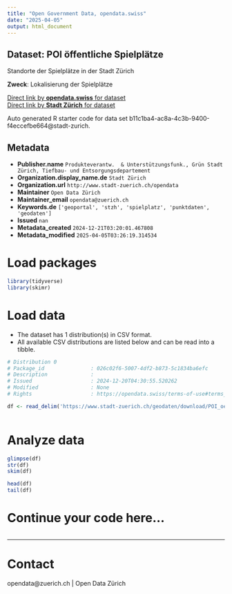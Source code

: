 ```yaml
---
title: "Open Government Data, opendata.swiss"
date: "2025-04-05"
output: html_document
---
```


## Dataset: POI öffentliche Spielplätze

Standorte der Spielplätze in der Stadt Zürich

**Zweck**: Lokalisierung der Spielplätze

[Direct link by **opendata.swiss** for dataset](https://opendata.swiss/de/dataset/poi-offentliche-spielplatze)<br>
[Direct link by **Stadt Zürich** for dataset](https://data.stadt-zuerich.ch/dataset/geo_poi_oeffentliche_spielplaetze)

Auto generated R starter code for data set b11c1ba4-ac8a-4c3b-9400-f4eccefbe664@stadt-zurich.

## Metadata

- **Publisher.name** `Produkteverantw.  & Unterstützungsfunk., Grün Stadt Zürich, Tiefbau- und Entsorgungsdepartement`
- **Organization.display_name.de** `Stadt Zürich`
- **Organization.url** `http://www.stadt-zuerich.ch/opendata`
- **Maintainer** `Open Data Zürich`
- **Maintainer_email** `opendata@zuerich.ch`
- **Keywords.de** `['geoportal', 'stzh', 'spielplatz', 'punktdaten', 'geodaten']`
- **Issued** `nan`
- **Metadata_created** `2024-12-21T03:20:01.467808`
- **Metadata_modified** `2025-04-05T03:26:19.314534`


# Load packages

```r

library(tidyverse)
library(skimr)

```

# Load data

-   The dataset has 1 distribution(s) in CSV format.
-   All available CSV distributions are listed below and can be read into a tibble.

```r

# Distribution 0
# Package_id               : 026c02f6-5007-4df2-b873-5c1834ba6efc
# Description              : 
# Issued                   : 2024-12-20T04:30:55.520262
# Modified                 : None
# Rights                   : https://opendata.swiss/terms-of-use#terms_open

df <- read_delim('https://www.stadt-zuerich.ch/geodaten/download/POI_oeffentliche_Spielplaetze?format=10008')



```

# Analyze data

```r

glimpse(df)
str(df)
skim(df)

head(df)
tail(df)

```

# Continue your code here...

```r

```

------------------------------------------------------------------------

# Contact

opendata@zuerich.ch | Open Data Zürich
